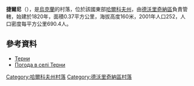 {{coord|49|53|14|N|38|1|28|E|scale:100000_region:UA|display=title}}

'''捷爾尼'''（{{lang-uk|Терни}}），是[[烏克蘭|烏克蘭]]的村落，位於該國東部[[哈爾科夫州|哈爾科夫州]]，由[[德沃里奇納區|德沃里奇納區]]負責管轄，始建於1820年，面積0.37平方公里，海拔高度160米，2001年人口252，人口密度每平方公里690.4人。

==參考資料==
*[http://w1.c1.rada.gov.ua/pls/z7502/A005?rdat1=09.01.2009&rf7571=32891 Терни]{{dead link|date=2018年3月 |bot=InternetArchiveBot |fix-attempted=yes }}
* [http://weather.in.ua/ua/har'kovskaja/26006 Погода в селі Терни] {{Wayback|url=http://weather.in.ua/ua/har%27kovskaja/26006 |date=20160323035437 }}

{{DEFAULTSORT:Терни}}
[[Category:哈爾科夫州村落|Category:哈爾科夫州村落]]
[[Category:德沃里奇納區村落|Category:德沃里奇納區村落]]


{{Kharkiv-geo-stub}}